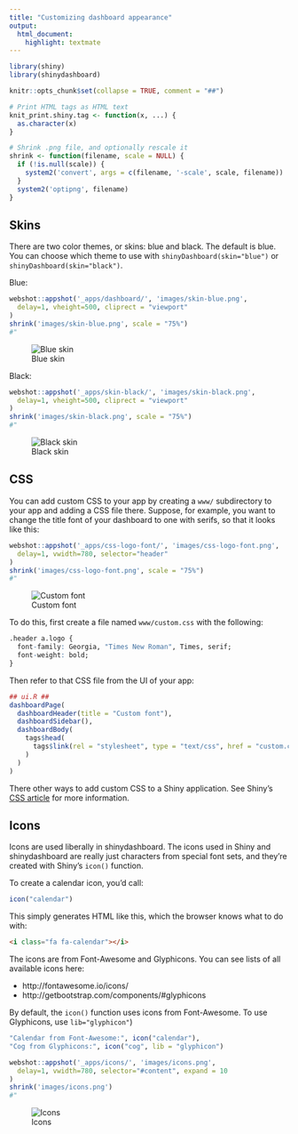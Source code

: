 ```yaml
---
title: "Customizing dashboard appearance"
output:
  html_document:
    highlight: textmate
---
```


```r
library(shiny)
library(shinydashboard)

knitr::opts_chunk$set(collapse = TRUE, comment = "##")

# Print HTML tags as HTML text
knit_print.shiny.tag <- function(x, ...) {
  as.character(x)
}

# Shrink .png file, and optionally rescale it
shrink <- function(filename, scale = NULL) {
  if (!is.null(scale)) {
    system2('convert', args = c(filename, '-scale', scale, filename))
  }
  system2('optipng', filename)
}
```


## Skins

There are two color themes, or skins: blue and black. The default is blue. You can choose which theme to use with `shinyDashboard(skin="blue")` or `shinyDashboard(skin="black")`.

Blue:

```r
webshot::appshot('_apps/dashboard/', 'images/skin-blue.png',
  delay=1, vheight=500, cliprect = "viewport"
)
shrink('images/skin-blue.png', scale = "75%")
#"
```

![Blue skin](images/skin-blue.png)

Black:

```r
webshot::appshot('_apps/skin-black/', 'images/skin-black.png',
  delay=1, vheight=500, cliprect = "viewport"
)
shrink('images/skin-black.png', scale = "75%")
#"
```

![Black skin](images/skin-black.png)


## CSS

You can add custom CSS to your app by creating a `www/` subdirectory to your app and adding a CSS file there. Suppose, for example, you want to change the title font of your dashboard to one with serifs, so that it looks like this:


```r
webshot::appshot('_apps/css-logo-font/', 'images/css-logo-font.png',
  delay=1, vwidth=780, selector="header"
)
shrink('images/css-logo-font.png', scale = "75%")
#"
```

![Custom font](images/css-logo-font.png)

To do this, first create a file named `www/custom.css` with the following:

```r
.header a.logo {
  font-family: Georgia, "Times New Roman", Times, serif;
  font-weight: bold;
}
```

Then refer to that CSS file from the UI of your app:

```r
## ui.R ##
dashboardPage(
  dashboardHeader(title = "Custom font"),
  dashboardSidebar(),
  dashboardBody(
    tags$head(
      tags$link(rel = "stylesheet", type = "text/css", href = "custom.css")
    )
  )
)
```

There other ways to add custom CSS to a Shiny application. See Shiny's [CSS article](http://shiny.rstudio.com/articles/css.html) for more information.


## Icons

Icons are used liberally in shinydashboard. The icons used in Shiny and shinydashboard are really just characters from special font sets, and they're created with Shiny's `icon()` function.

To create a calendar icon, you'd call:

```r
icon("calendar")
```

This simply generates HTML like this, which the browser knows what to do with:

```HTML
<i class="fa fa-calendar"></i>
```

The icons are from Font-Awesome and Glyphicons. You can see lists of all available icons here:

* http://fontawesome.io/icons/
* http://getbootstrap.com/components/#glyphicons


By default, the `icon()` function uses icons from Font-Awesome. To use Glyphicons, use `lib="glyphicon"`)

```r
"Calendar from Font-Awesome:", icon("calendar"),
"Cog from Glyphicons:", icon("cog", lib = "glyphicon")
```

```r
webshot::appshot('_apps/icons/', 'images/icons.png',
  delay=1, vwidth=780, selector="#content", expand = 10
)
shrink('images/icons.png')
#"
```

![Icons](images/icons.png)

